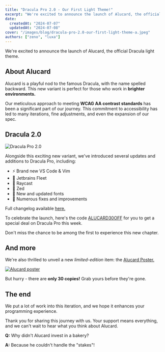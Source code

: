 ```yaml
---
title: "Dracula Pro 2.0 - Our First Light Theme!"
excerpt: "We're excited to announce the launch of Alucard, the official Dracula light theme & Dracula Pro 2.0"
date:
  createdAt: "2024-07-07"
  updatedAt: "2024-07-08"
cover: "/images/blog/dracula-pro-2.0-our-first-light-theme-a.jpeg"
authors: ["zeno", "luxa"]
---
```


We're excited to announce the launch of Alucard, the official Dracula light theme.

## About Alucard

Alucard is a playful nod to the famous Dracula, with the name spelled backward. This new variant is perfect for those who work in **brighter environments.**

Our meticulous approach to meeting **WCAG AA contrast standards** has been a significant part of our journey. This commitment to accessibility has led to many iterations, fine adjustments, and even the expansion of our spec.

## Dracula 2.0

![Dracula Pro 2.0](/images/blog/dracula-pro-2.0-our-first-light-theme-b.jpeg)

Alongside this exciting new variant, we've introduced several updates and additions to Dracula Pro, including:

- ⚡ Brand new VS Code & Vim
- 🚢 Jetbrains Fleet
- 🚀 Raycast
- 🐐 Zed
- 🔄 New and updated fonts
- 🧰 Numerous fixes and improvements

Full changelog available [here.](/pro/changelog#22)

To celebrate the launch, here's the code [ALUCARD30OFF](https://draculatheme.gumroad.com/l/dracula-pro/ALUCARD30OFF) for you to get a special deal on Dracula Pro this week.

Don't miss the chance to be among the first to experience this new chapter.

## And more

We're also thrilled to unveil a new _limited-edition_ item: the [Alucard Poster.](/shop/alucard-poster)

[![Alucard poster](/images/blog/dracula-pro-2.0-our-first-light-theme-c.jpeg)](/shop/alucard-poster)

But hurry - there are **only 30 copies!** Grab yours before they're gone.

## The end

We put a lot of work into this iteration, and we hope it enhances your programming experience.

Thank you for sharing this journey with us. Your support means everything, and we can't wait to hear what you think about Alucard.

**Q:** Why didn't Alucard invest in a bakery?

**A:** Because he couldn't handle the "stakes"!

